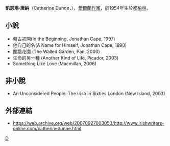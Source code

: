 '''凱瑟琳·唐納'''（Catherine Dunne，{{bd|1954年||catIdx=D}}），[[愛爾蘭|愛爾蘭]][[作家|作家]]，於1954年生於[[都柏林|都柏林]]。

==小說==
*盤古初開(In the Beginning, Jonathan Cape, 1997)
*他自己的名(A Name for Himself, Jonathan Cape, 1998)
*圍牆花園 (The Walled Garden, Pan, 2000)
*生命的另一種 (Another Kind of Life, Picador, 2003) 
*Something Like Love (Macmillan, 2006)

==非小說==
*An Unconsidered People: The Irish in Sixties London (New Island, 2003)

==外部連結==
*https://web.archive.org/web/20070927003053/http://www.irishwriters-online.com/catherinedunne.html

{{Authority control}}
[[category:愛爾蘭作家|D]]